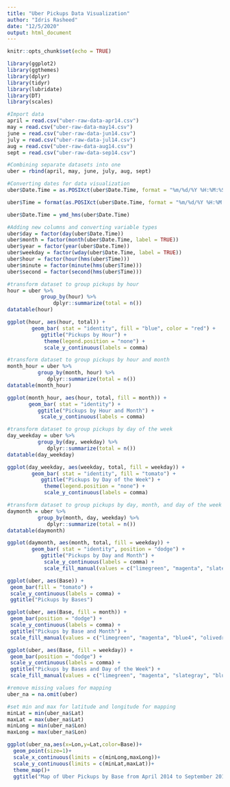 ---
title: "Uber Pickups Data Visualization"
author: "Idris Rasheed"
date: "12/5/2020"
output: html_document
---

```{r setup, include=FALSE}
knitr::opts_chunk$set(echo = TRUE)
```

```{r Packages}
library(ggplot2)
library(ggthemes)
library(dplyr)
library(tidyr)
library(lubridate)
library(DT)
library(scales)
```

```{r Data}
#Import data
april = read.csv("uber-raw-data-apr14.csv")
may = read.csv("uber-raw-data-may14.csv")
june = read.csv("uber-raw-data-jun14.csv")
july = read.csv("uber-raw-data-jul14.csv")
aug = read.csv("uber-raw-data-aug14.csv")
sept = read.csv("uber-raw-data-sep14.csv")

#Combining separate datasets into one
uber = rbind(april, may, june, july, aug, sept)
```

```{r}
#Converting dates for data visualization 
uber$Date.Time = as.POSIXct(uber$Date.Time, format = "%m/%d/%Y %H:%M:%S")

uber$Time = format(as.POSIXct(uber$Date.Time, format = "%m/%d/%Y %H:%M:%S"), format="%H:%M:%S")

uber$Date.Time = ymd_hms(uber$Date.Time)

#Adding new columns and converting variable types
uber$day = factor(day(uber$Date.Time))
uber$month = factor(month(uber$Date.Time, label = TRUE))
uber$year = factor(year(uber$Date.Time))
uber$weekday = factor(wday(uber$Date.Time, label = TRUE))
uber$hour = factor(hour(hms(uber$Time)))
uber$minute = factor(minute(hms(uber$Time)))
uber$second = factor(second(hms(uber$Time)))
```

```{r}
#transform dataset to group pickups by hour
hour = uber %>%
           group_by(hour) %>%
               dplyr::summarize(total = n()) 
datatable(hour)
```

```{r}
ggplot(hour, aes(hour, total)) + 
        geom_bar( stat = "identity", fill = "blue", color = "red") +
           ggtitle("Pickups by Hour") +
            theme(legend.position = "none") +
            scale_y_continuous(labels = comma)
```

```{r}
#transform dataset to group pickups by hour and month
month_hour = uber %>%
          group_by(month, hour) %>%
             dplyr::summarize(total = n())
datatable(month_hour)
```

```{r}
ggplot(month_hour, aes(hour, total, fill = month)) +
       geom_bar( stat = "identity") +
          ggtitle("Pickups by Hour and Month") +
           scale_y_continuous(labels = comma)
```

```{r}
#transform dataset to group pickups by day of the week
day_weekday = uber %>%
          group_by(day, weekday) %>%
             dplyr::summarize(total = n()) 
datatable(day_weekday)
```

```{r}
ggplot(day_weekday, aes(weekday, total, fill = weekday)) + 
        geom_bar( stat = "identity", fill = "tomato") +
           ggtitle("Pickups by Day of the Week") +
            theme(legend.position = "none") +
            scale_y_continuous(labels = comma)
```

```{r}
#transform dataset to group pickups by day, month, and day of the week 
daymonth = uber %>%
          group_by(month, day, weekday) %>%
             dplyr::summarize(total = n())
datatable(daymonth)
```

```{r}
ggplot(daymonth, aes(month, total, fill = weekday)) + 
        geom_bar( stat = "identity", position = "dodge") +
           ggtitle("Pickups by Day and Month") +
            scale_y_continuous(labels = comma) +
            scale_fill_manual(values = c("limegreen", "magenta", "slategray", "blue4", "olivedrab", "hotpink", "red"))
```

```{r}
ggplot(uber, aes(Base)) + 
 geom_bar(fill = "tomato") +
 scale_y_continuous(labels = comma) +
 ggtitle("Pickups by Bases")
```

```{r}
ggplot(uber, aes(Base, fill = month)) + 
 geom_bar(position = "dodge") +
 scale_y_continuous(labels = comma) +
 ggtitle("Pickups by Base and Month") +
 scale_fill_manual(values = c("limegreen", "magenta", "blue4", "olivedrab", "hotpink", "red"))
```
```{r}
ggplot(uber, aes(Base, fill = weekday)) + 
 geom_bar(position = "dodge") +
 scale_y_continuous(labels = comma) +
 ggtitle("Pickups by Bases and Day of the Week") +
 scale_fill_manual(values = c("limegreen", "magenta", "slategray", "blue4", "olivedrab", "hotpink", "red"))
```

```{r}
#remove missing values for mapping
uber_na = na.omit(uber)

#set min and max for latitude and longitude for mapping
minLat = min(uber_na$Lat)
maxLat = max(uber_na$Lat)
minLong = min(uber_na$Lon)
maxLong = max(uber_na$Lon)
```

```{r}
ggplot(uber_na,aes(x=Lon,y=Lat,color=Base))+
  geom_point(size=1)+
  scale_x_continuous(limits = c(minLong,maxLong))+
  scale_y_continuous(limits = c(minLat,maxLat))+
  theme_map()+
  ggtitle("Map of Uber Pickups by Base from April 2014 to September 2014 in New York")
```


